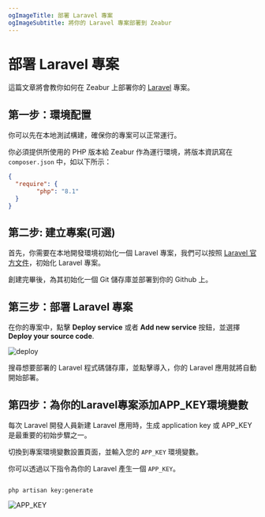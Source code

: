 ```yaml
---
ogImageTitle: 部署 Laravel 專案
ogImageSubtitle: 將你的 Laravel 專案部署到 Zeabur
---
```


# 部署 Laravel 專案

這篇文章將會教你如何在 Zeabur 上部署你的 [Laravel](https://laravel.com/) 專案。

## 第一步：環境配置

你可以先在本地測試構建，確保你的專案可以正常運行。

你必須提供所使用的 PHP 版本給 Zeabur 作為運行環境，將版本資訊寫在`composer.json` 中，如以下所示：

```json
{
  "require": {
        "php": "8.1"
  }
}
```

## 第二步: 建立專案(可選)

首先，你需要在本地開發環境初始化一個 Laravel 專案，我們可以按照 [Laravel 官方文件](https://laravel.com/docs/9.x)，初始化 Laravel 專案。

創建完畢後，為其初始化一個 Git 儲存庫並部署到你的 Github 上。

## 第三步：部署 Laravel 專案

在你的專案中，點擊 **Deploy service** 或者 **Add new service** 按鈕，並選擇 **Deploy your source code**.

![deploy](/framework/deploy.png)

搜尋想要部署的 Laravel 程式碼儲存庫，並點擊導入，你的 Laravel 應用就將自動開始部署。

## 第四步：為你的Laravel專案添加APP_KEY環境變數

每次 Laravel 開發人員新建 Laravel 應用時，生成 application key 或 APP_KEY 是最重要的初始步驟之一。

切換到專案環境變數設置頁面，並輸入您的 `APP_KEY` 環境變數。

你可以透過以下指令為你的 Laravel 產生一個 `APP_KEY`。

```shell

php artisan key:generate

```
![APP_KEY](/framework/laravel/app-key-setting.jpg)
